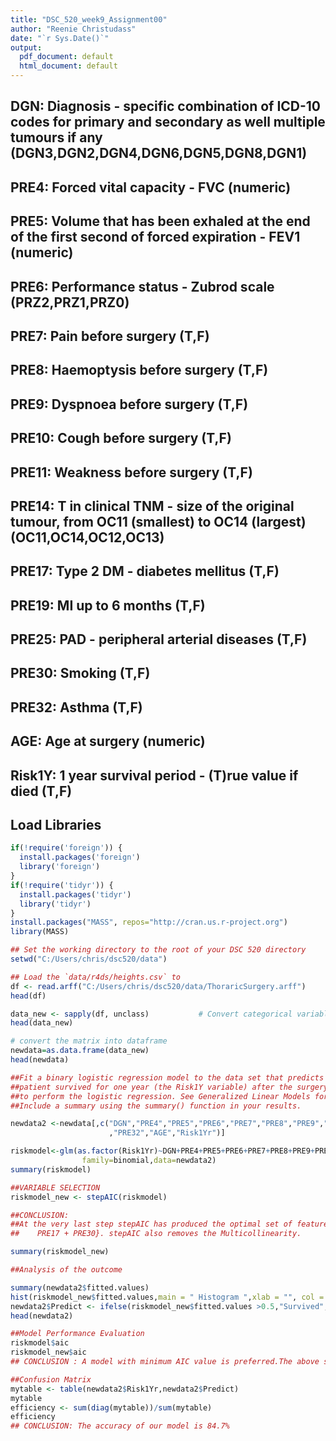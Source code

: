 ```yaml
---
title: "DSC_520_week9_Assignment00"
author: "Reenie Christudass"
date: "`r Sys.Date()`"
output:
  pdf_document: default
  html_document: default
---
```


## DGN: Diagnosis - specific combination of ICD-10 codes for primary and secondary as well multiple tumours if any (DGN3,DGN2,DGN4,DGN6,DGN5,DGN8,DGN1) 
## PRE4: Forced vital capacity - FVC (numeric) 
## PRE5: Volume that has been exhaled at the end of the first second of forced expiration - FEV1 (numeric) 
## PRE6: Performance status - Zubrod scale (PRZ2,PRZ1,PRZ0) 
## PRE7: Pain before surgery (T,F) 
## PRE8: Haemoptysis before surgery (T,F) 
## PRE9: Dyspnoea before surgery (T,F) 
## PRE10: Cough before surgery (T,F) 
## PRE11: Weakness before surgery (T,F) 
## PRE14: T in clinical TNM - size of the original tumour, from OC11 (smallest) to OC14 (largest) (OC11,OC14,OC12,OC13) 
## PRE17: Type 2 DM - diabetes mellitus (T,F) 
## PRE19: MI up to 6 months (T,F) 
## PRE25: PAD - peripheral arterial diseases (T,F) 
## PRE30: Smoking (T,F) 
## PRE32: Asthma (T,F) 
## AGE: Age at surgery (numeric) 
## Risk1Y: 1 year survival period - (T)rue value if died (T,F)

## Load Libraries
```r
if(!require('foreign')) {
  install.packages('foreign')
  library('foreign')
}
if(!require('tidyr')) {
  install.packages('tidyr')
  library('tidyr')
}
install.packages("MASS", repos="http://cran.us.r-project.org")
library(MASS)
```

```r
## Set the working directory to the root of your DSC 520 directory
setwd("C:/Users/chris/dsc520/data")
```

```r
## Load the `data/r4ds/heights.csv` to
df <- read.arff("C:/Users/chris/dsc520/data/ThoraricSurgery.arff")
head(df)
```


```r
data_new <- sapply(df, unclass)           # Convert categorical variables
head(data_new)

```

```r
# convert the matrix into dataframe
newdata=as.data.frame(data_new)
head(newdata)
```

```r
##Fit a binary logistic regression model to the data set that predicts whether or not the 
##patient survived for one year (the Risk1Y variable) after the surgery. Use the glm() function 
##to perform the logistic regression. See Generalized Linear Models for an example. 
##Include a summary using the summary() function in your results.

newdata2 <-newdata[,c("DGN","PRE4","PRE5","PRE6","PRE7","PRE8","PRE9","PRE11","PRE14","PRE17","PRE19","PRE25","PRE30"
                      ,"PRE32","AGE","Risk1Yr")]

riskmodel<-glm(as.factor(Risk1Yr)~DGN+PRE4+PRE5+PRE6+PRE7+PRE8+PRE9+PRE11+PRE14+PRE17+PRE19+PRE25+PRE30+PRE32+AGE,
                family=binomial,data=newdata2) 
summary(riskmodel) 
```



```r
##VARIABLE SELECTION
riskmodel_new <- stepAIC(riskmodel)
```

```r
##CONCLUSION:
##At the very last step stepAIC has produced the optimal set of features {DGN + PRE9 + PRE11 + PRE14 + 
##    PRE17 + PRE30}. stepAIC also removes the Multicollinearity.

```

```r
summary(riskmodel_new)
```

```r
##Analysis of the outcome

summary(newdata2$fitted.values)
hist(riskmodel_new$fitted.values,main = " Histogram ",xlab = "", col = 'light green')
newdata2$Predict <- ifelse(riskmodel_new$fitted.values >0.5,"Survived","Not Survive")
head(newdata2)

```



```r
##Model Performance Evaluation
riskmodel$aic
riskmodel_new$aic
## CONCLUSION : A model with minimum AIC value is preferred.The above shows the AIC of the original model riskmodel and the model derived by stepAIC function — riskmodel_new.  The model derived by stepAIC function corresponds to lower AIC value.
```

```r
##Confusion Matrix
mytable <- table(newdata2$Risk1Yr,newdata2$Predict)
mytable
efficiency <- sum(diag(mytable))/sum(mytable)
efficiency
## CONCLUSION: The accuracy of our model is 84.7%
```

